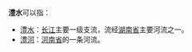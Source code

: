 '''澧水'''可以指：
*[[澧水|澧水]]：[[长江|长江]]主要一级支流，流经[[湖南省|湖南省]]主要河流之一。
*[[澧河|澧河]]：[[河南省|河南省]]的一条河流。

{{disambig|Cat=二字地名消歧义}}